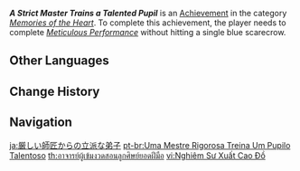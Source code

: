 {{Achievement Infobox
|id           = 84133
|order id     = 7111
|category     = Memories of the Heart
|description  = Complete the practice session without hitting a single blue scarecrow.
|requirements = Complete ''[[First Glimpse of Meaning#Meticulous Performance|Meticulous Performance]]'' without hitting a single blue scarecrow.
|primogems    = 5
|tracking     = 
|hidden       = 1
|quest        = A Song That Knows Grace
|topic        = 
}}
'''''A Strict Master Trains a Talented Pupil''''' is an [[Achievement]] in the category ''[[Memories of the Heart]]''. To complete this achievement, the player needs to complete ''[[First Glimpse of Meaning#Meticulous Performance|Meticulous Performance]]'' without hitting a single blue scarecrow.
<!--
==Trivia==

==Video Guides==
{{EVT
|video1   = 
|caption1 = 
}}
-->
==Other Languages==
{{Other Languages
|en      = A Strict Master Trains a Talented Pupil
|zhs     = 严师出高徒
|zhs_rm  = Yánshī Chū Gāotú
|zht     = 嚴師出高徒
|zht_rm  = Yánshī Chū Gāotú
|zh_tl   = 
|ja      = 厳しい師匠からの立派な弟子
|ja_rm   = Kibishii Shishou kara no Rippa-na Deshi
|ja_tl   = 
|ko      = 엄한 스승 밑에 훌륭한 제자가 나온다
|ko_tl   = A Good Disciple Emerges From a Strict Teacher
|es      = Profesora estricta, {{MC|alumno|alumna}} excelente
|es_tl   = Strict Professor, Excellent Student {{MC|mf=1}}
|fr      = Qui dit maître strict, dit disciple fabuleux
|fr_tl   = Who Says Strict Master, Says Fabulous Pupil
|ru      = У строгого учителя талантливые ученики
|ru_tl   = Stern Teacher Has Talented Students
|th      = อาจารย์ผู้เข้มงวดสอนลูกศิษย์ยอดฝีมือ
|th_rm   = A-charn Phu Khem-nguat Son Luksit Yot Fi-mue
|th_tl   = A Strict Master Trains a Talented Pupil
|vi      = Nghiêm Sư Xuất Cao Đồ
|vi_tl   = 
|de      = Es gibt keine schlechten Schüler
|de_tl   = There Are No Bad Students
|id      = Guru Kencing Berdiri, Murid Kencing Berlari
|id_tl   = The Teacher Urinates while Standing, the Student Urinates While Running
|id_note = It is an Indonesian idiom that means "Students will follow all the good or bad examples their teachers show them."
|pt      = Uma Mestre Rigorosa Treina {{MC|Um Pupilo Talentoso|Uma Pupila Talentosa}}
|pt_tl   = 
|tr      = Katı Bir Usta Yetenekli Bir Öğrenciyi Eğitiyor
|tr_tl   = A Strict Master Trains a Talented Student
|it      = Maestra severa, {{MC|allievo|allieva}} di talento
|it_tl   = Severe Teacher, Talented Pupil
}}

==Change History==
{{Change History|2.4}}
<!--
==References==
{{Reflist}}
-->
==Navigation==
{{Achievement Navbox|Memories of the Heart}}

[[ja:厳しい師匠からの立派な弟子]]
[[pt-br:Uma Mestre Rigorosa Treina Um Pupilo Talentoso]]
[[th:อาจารย์ผู้เข้มงวดสอนลูกศิษย์ยอดฝีมือ]]
[[vi:Nghiêm Sư Xuất Cao Đồ]]